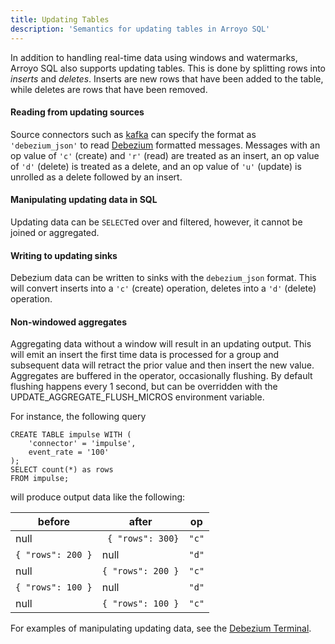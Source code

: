 ```yaml
---
title: Updating Tables
description: 'Semantics for updating tables in Arroyo SQL'
---
```


In addition to handling real-time data using windows and watermarks, 
Arroyo SQL also supports updating tables. This is done by splitting rows into _inserts_ and _deletes_.
Inserts are new rows that have been added to the table, while deletes are rows that have been removed.

#### Reading from updating sources
Source connectors such as [kafka](/connectors/kafka) can specify the format as `'debezium_json'` to read [Debezium](https://debezium.io/)
formatted messages. Messages with an op value of `'c'` (create) and `'r'` (read) are treated as an insert,
an op value of `'d'` (delete) is treated as a delete, 
and an op value of `'u'` (update) is unrolled as a delete followed by an insert.

#### Manipulating updating data in SQL
Updating data can be `SELECT`ed over and filtered, however, it cannot be joined or aggregated.

#### Writing to updating sinks
Debezium data can be written to sinks with the `debezium_json` format. 
This will convert inserts into a `'c'` (create) operation, deletes into a `'d'` (delete) operation.

#### Non-windowed aggregates
Aggregating data without a window will result in an updating output. 
This will emit an insert the first time data is processed for a group and subsequent data 
will retract the prior value and then insert the new value.
Aggregates are buffered in the operator, occasionally flushing. By default flushing happens every 1 second,
but can be overridden with the UPDATE_AGGREGATE_FLUSH_MICROS environment variable.

For instance, the following query
```
CREATE TABLE impulse WITH (
    'connector' = 'impulse',
    event_rate = '100'
);
SELECT count(*) as rows
FROM impulse;
```
will produce output data like the following:

|before | after | op |
|-------|-------|----|
|null |` { "rows": 300}`| `"c"`|
|`{ "rows": 200 }`| null | `"d"`|
|null |	`{ "rows": 200 }`|	`"c"`|
|`{ "rows": 100 }`| null | `"d"`|
|null |`{ "rows": 100 }`| `"c"`|


For examples of manipulating updating data, see the [Debezium Terminal](/tutorial/debezium).